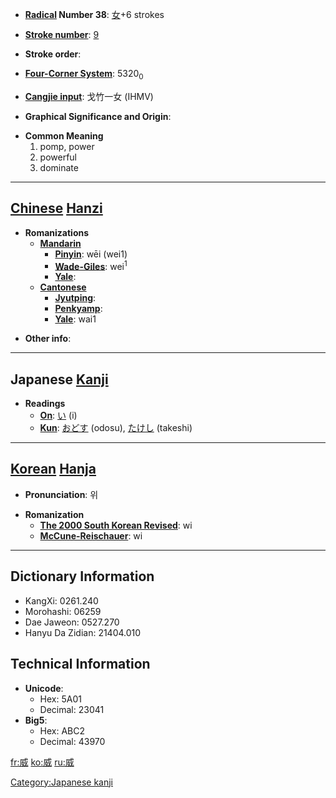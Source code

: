 * '''[[Wiktionary:Chinese radical index| Radical]] Number 38''': [[Wiktionary:Chinese radical index 女|女]]+6 strokes

* '''[[Wiktionary:Chinese total strokes index|Stroke number]]''': [[Wiktionary:Chinese total strokes index 9|9]]

* '''Stroke order''': 

* '''[[Wiktionary:Chinese four corner index|Four-Corner System]]''': 5320<sub>0</sub>

* '''[[Wiktionary:Chinese Cangjie index|Cangjie input]]''': 戈竹一女 (IHMV)

* '''Graphical Significance and Origin''': 

* '''Common Meaning'''
*#pomp, power
*# powerful
*# dominate


----

== [[Chinese]] [[Hanzi]] ==

* '''Romanizations'''
** '''[[Mandarin]]'''
*** '''[[Pinyin]]''': wēi (wei1)
*** '''[[Wade-Giles]]''': wei<sup>1</sup>
*** '''[[Yale]]''': 
** '''[[Cantonese]]'''
*** '''[[Jyutping]]''':
*** '''[[Penkyamp]]''': 
*** '''[[Yale]]''': wai1

* '''Other info''': 

----

== Japanese [[Kanji]] ==

* '''Readings'''
** '''[[On]]''': [[い]] (i)
** '''[[Kun]]''': [[おどす]] (odosu), [[たけし]] (takeshi)

[[Category:Japanese kanji]]
----

== [[Korean]] [[Hanja]] ==

* '''Pronunciation''': 위

* '''Romanization'''
** '''[[The 2000 South Korean Revised Romanization|The 2000 South Korean Revised]]''': wi
** '''[[McCune-Reischauer]]''': wi

----

== Dictionary Information ==

* KangXi: 0261.240
* Morohashi: 06259
* Dae Jaweon: 0527.270
* Hanyu Da Zidian: 21404.010

== Technical Information ==

* '''Unicode''':
** Hex: 5A01
** Decimal: 23041
* '''Big5''':
** Hex: ABC2
** Decimal: 43970

[[fr:威]]
[[ko:威]]
[[ru:威]]